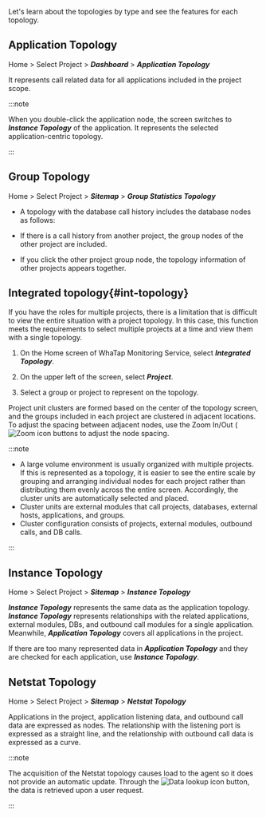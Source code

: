 Let's learn about the topologies by type and see the features for each topology.

## Application Topology

Home > Select Project > **_Dashboard_** > **_Application Topology_**

<ImgLang img='application_topology.png' desc='Application topology' />

It represents call related data for all applications included in the project scope. 

:::note

When you double-click the application node, the screen switches to **_Instance Topology_** of the application. It represents the selected application-centric topology.

:::

## Group Topology

Home > Select Project > **_Sitemap_** > **_Group Statistics Topology_**

- A topology with the database call history includes the database nodes as follows:

  <ImgLang img='group_topology_1.png' desc='Group topology' />

- If there is a call history from another project, the group nodes of the other project are included.

  <!--![Group Topology (including other project group nodes)](https://img.whatap.io/media/user_guide_application/topology/group_topology_2.png)-->

- If you click the other project group node, the topology information of other projects appears together.

  <!--![Group Topology (click other project group)](https://img.whatap.io/media/user_guide_application/topology/group_topology_with_other_project.png)-->

## Integrated topology{#int-topology}

If you have the roles for multiple projects, there is a limitation that is difficult to view the entire situation with a project topology. In this case, this function meets the requirements to select multiple projects at a time and view them with a single topology.

1. On the Home screen of WhaTap Monitoring Service, select **_Integrated Topology_**.

2. On the upper left of the screen, select **_Project_**.

   <ImgLang img='uni-topology-select-project.png' desc='Select project' />

3. Select a group or project to represent on the topology.

Project unit clusters are formed based on the center of the topology screen, and the groups included in each project are clustered in adjacent locations. To adjust the spacing between adjacent nodes, use the Zoom In/Out (![Zoom icon](/img/ico-topology-node-zoom.png) buttons to adjust the node spacing.

:::note

- A large volume environment is usually organized with multiple projects. If this is represented as a topology, it is easier to see the entire scale by grouping and arranging individual nodes for each project rather than distributing them evenly across the entire screen. Accordingly, the cluster units are automatically selected and placed.
- Cluster units are external modules that call projects, databases, external hosts, applications, and groups.
- Cluster configuration consists of projects, external modules, outbound calls, and DB calls.

:::

## Instance Topology

Home > Select Project > **_Sitemap_** > **_Instance Topology_**

**_Instance Topology_** represents the same data as the application topology. **_Instance Topology_** represents relationships with the related applications, external modules, DBs, and outbound call modules for a single application. Meanwhile, **_Application Topology_** covers all applications in the project.

If there are too many represented data in **_Application Topology_** and they are checked for each application, use **_Instance Topology_**.

<ImgLang img='instance_topology.png' desc='Instance Topology' />

## Netstat Topology

Home > Select Project > **_Sitemap_** > **_Netstat Topology_**

Applications in the project, application listening data, and outbound call data are expressed as nodes. The relationship with the listening port is expressed as a straight line, and the relationship with outbound call data is expressed as a curve.

<ImgLang img='netstat-topology.png' desc='Netstat topology' />

:::note

The acquisition of the Netstat topology causes load to the agent so it does not provide an automatic update. Through the ![Data lookup icon](/img/ico-btn-search.png) button, the data is retrieved upon a user request.

:::
